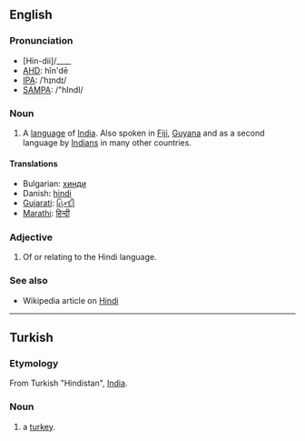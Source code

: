 ==English==
===Pronunciation===
*[Hin-dii]/____
*[[w:AHD|AHD]]: hĭn'dē
*[[w:IPA|IPA]]: /ˈhɪndɪ/
*[[w:SAMPA|SAMPA]]: /"hIndI/

===Noun===

# A [[language]] of [[India]].  Also spoken in [[Fiji]], [[Guyana]] and as a second language by [[Indian]]s in many other countries.

====Translations====
*Bulgarian: [[хинди]]
*Danish: [[hindi]]
*[[Gujarati]]: [[હિન્દી]] 
*[[Marathi]]: [[हिन्दी]]

===Adjective===

# Of or relating to the Hindi language.

===See also===
*Wikipedia article on [[w:Hindi|Hindi]]

----

==Turkish==
===Etymology===
From Turkish "Hindistan", [[India]].
===Noun===

# a [[turkey]].
